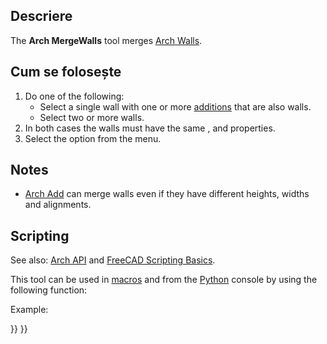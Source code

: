 <languages/>

<div class="mw-translate-fuzzy">
{{docnav/ro|[[Arch_CloseHoles|Close Holes]]|[[Arch_Check|Check]]|[[Arch_Workbench|Arch]]|IconL=Arch_CloseHoles.svg |IconC=Workbench_Arch.svg |IconR=Arch_Check.svg}}
</div>

<div class="mw-translate-fuzzy">
{{GuiCommand/ro
|Name=Arch MergeWalls|Name/ro=Arch MergeWalls
|MenuLocation=Arch → Utilities → Merge Walls
|Workbenches=[[Arch_Workbench/ro|Arch]]
|SeeAlso=[[Arch Wall/ro]]
}}
</div>

<span id="Description"></span>
==Descriere==

The '''Arch MergeWalls''' tool merges [[Arch_Wall|Arch Walls]].

<span id="Usage"></span>
== Cum se folosește == 

# Do one of the following:
#* Select a single wall with one or more [[Arch_Add|additions]] that are also walls.
#* Select two or more walls.
# In both cases the walls must have the same {{PropertyData|Height}}, {{PropertyData|Width}} and {{PropertyData|Align}} properties.
# Select the {{MenuCommand|Utils → [[Image:Arch_MergeWalls.svg|16px]] Merge Walls}} option from the menu.

==Notes==

* [[Arch_Add|Arch Add]] can merge walls even if they have different heights, widths and alignments.

== Scripting ==

See also: [[Arch_API|Arch API]] and [[FreeCAD_Scripting_Basics|FreeCAD Scripting Basics]].

This tool can be used in [[Macros|macros]] and from the [[Python|Python]] console by using the following function:

{{Code|code=
base = joinWalls(walls, delete=False)
}}

Example:

{{Code|code=
import FreeCAD, Draft, Arch

p1 = FreeCAD.Vector(0, 0, 0)
p2 = FreeCAD.Vector(2000, 0, 0)
baseline = Draft.makeLine(p1, p2)
Wall1 = Arch.makeWall(baseline, length=None, width=150, height=2000)
FreeCAD.ActiveDocument.recompute()

Wall2 = Arch.makeWall(None, length=2000, width=200, height=1000)
FreeCAD.ActiveDocument.recompute() 

base = Arch.joinWalls([Wall1, Wall2])
}}


<div class="mw-translate-fuzzy">
{{docnav/ro|[[Arch_CloseHoles|Close Holes]]|[[Arch_Check|Check]]|[[Arch_Workbench|Arch]]|IconL=Arch_CloseHoles.svg |IconC=Workbench_Arch.svg |IconR=Arch_Check.svg}}
</div>

{{BIM_Tools_navi{{#translation:}}}}
{{Userdocnavi{{#translation:}}}}